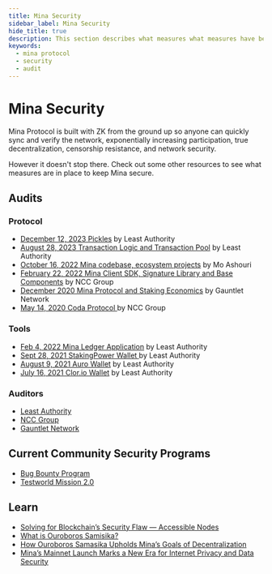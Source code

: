 ```yaml
---
title: Mina Security
sidebar_label: Mina Security
hide_title: true
description: This section describes what measures what measures have been and are being taken to keep Mina secure.
keywords:
  - mina protocol
  - security
  - audit
---
```


# Mina Security

Mina Protocol is built with ZK from the ground up so anyone can quickly sync and verify the network, exponentially increasing participation, true decentralization, censorship resistance, and network security.

However it doesn't stop there. Check out some other resources to see what measures are in place to keep Mina secure.

## Audits 

### Protocol

- [December 12, 2023 Pickles](https://minaprotocol.com/wp-content/uploads/Least-Authority-Pickles-Final-Audit-Report.pdf) by Least Authority
- [August 28, 2023 Transaction Logic and Transaction Pool](https://minaprotocol.com/blog/least-authority-concludes-security-audit-of-mina-protocols-transaction-logic-and-transaction-pool) by Least Authority
- [October 16, 2022 Mina codebase, ecosystem projects](https://minaprotocol.com/wp-content/uploads/Mina-Security-Assessment-2022.pdf) by Mo Ashouri
- [February 22, 2022 Mina Client SDK, Signature Library and Base Components](https://www.nccgroup.com/us/research-blog/public-report-o-1-labs-mina-client-sdk-signature-library-and-base-components-cryptography-and-implementation-review/?sq=mina) by NCC Group
- [December 2020 Mina Protocol and Staking Economics](https://gauntlet.network/reports/mina) by Gauntlet Network
- [May 14, 2020 Coda Protocol ](https://minaprotocol.com/blog/ncc-group-security-audit-results-of-coda-protocol) by NCC Group

### Tools
- [Feb 4, 2022 Mina Ledger Application](https://minaprotocol.com/blog/ledger-nanox-nanos-developer-mode) by Least Authority
- [Sept 28, 2021 StakingPower Wallet ](https://minaprotocol.com/blog/least-authority-concludes-security-audit-on-stakingpower-wallet) by Least Authority
- [August 9, 2021 Auro Wallet](https://minaprotocol.com/blog/least-authority-concludes-security-audit-on-auro-wallet) by Least Authority
- [July 16, 2021  Clor.io Wallet](https://minaprotocol.com/blog/clorio-wallet-audit) by Least Authority

### Auditors
- [Least Authority](https://leastauthority.com/)
- [NCC Group](https://www.nccgroup.com/us/)
- [Gauntlet Network](https://www.gauntlet.xyz/)


## Current Community Security Programs
- [Bug Bounty Program](https://minaprotocol.com/blog/re-launching-the-mina-ecosystem-bug-bounty-program)
- [Testworld Mission 2.0](https://minaprotocol.com/blog/testworld-2-protocol-performance-testing-program)


## Learn

- [Solving for Blockchain’s Security Flaw — Accessible Nodes](https://minaprotocol.com/blog/solving-for-blockchains-security-flaw?utm_medium=gitHub&utm_source=social&utm_campaign=evergreen)
- [What is Ouroboros Samisika?](https://minaprotocol.com/blog/how-ouroboros-samasika-upholds-minas-goals-of-decentralization?utm_medium=github&utm_source=social&utm_campaign=updates)
- [How Ouroboros Samasika Upholds Mina’s Goals of Decentralization](https://minaprotocol.com/blog/how-ouroboros-samasika-upholds-minas-goals-of-decentralization?utm_medium=github&utm_source=social&utm_campaign=updates)
- [Mina’s Mainnet Launch Marks a New Era for Internet Privacy and Data Security](https://minaprotocol.com/blog/minas-mainnet-launch-marks-a-new-era-for-internet-privacy-and-data-security?utm_medium=github&utm_source=social&utm_campaign=updates)

